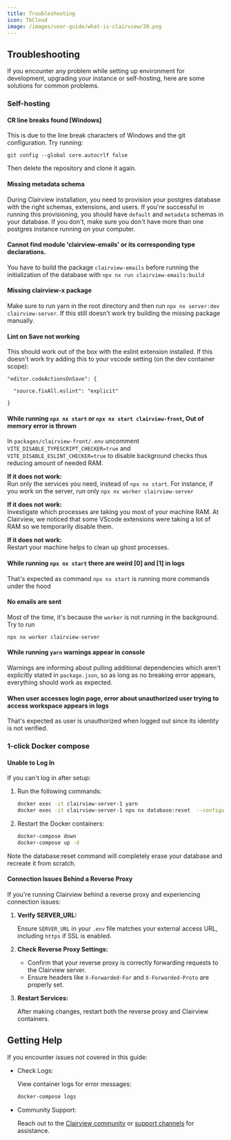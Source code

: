 ```yaml
---
title: Troubleshooting
icon: TbCloud
image: /images/user-guide/what-is-clairview/20.png
---
```


## Troubleshooting

If you encounter any problem while setting up environment for development, upgrading your instance or self-hosting,
here are some solutions for common problems.

### Self-hosting

#### CR line breaks found [Windows]

This is due to the line break characters of Windows and the git configuration. Try running:

```
git config --global core.autocrlf false
```

Then delete the repository and clone it again.

#### Missing metadata schema

During Clairview installation, you need to provision your postgres database with the right schemas, extensions, and users.
If you're successful in running this provisioning, you should have `default` and `metadata` schemas in your database.
If you don't, make sure you don't have more than one postgres instance running on your computer.

#### Cannot find module 'clairview-emails' or its corresponding type declarations.

You have to build the package `clairview-emails` before running the initialization of the database with `npx nx run clairview-emails:build`

#### Missing clairview-x package

Make sure to run yarn in the root directory and then run `npx nx server:dev clairview-server`. If this still doesn't work try building the missing package manually.

#### Lint on Save not working

This should work out of the box with the eslint extension installed. If this doesn't work try adding this to your vscode setting (on the dev container scope):

```
"editor.codeActionsOnSave": {

  "source.fixAll.eslint": "explicit"

}
```

#### While running `npx nx start` or `npx nx start clairview-front`, Out of memory error is thrown

In `packages/clairview-front/.env` uncomment `VITE_DISABLE_TYPESCRIPT_CHECKER=true` and `VITE_DISABLE_ESLINT_CHECKER=true` to disable background checks thus reducing amount of needed RAM.

**If it does not work:**  
Run only the services you need, instead of `npx nx start`. For instance, if you work on the server, run only `npx nx worker clairview-server`

**If it does not work:**  
Investigate which processes are taking you most of your machine RAM. At Clairview, we noticed that some VScode extensions were taking a lot of RAM so we temporarily disable them.

**If it does not work:**  
Restart your machine helps to clean up ghost processes.

#### While running `npx nx start` there are weird [0] and [1] in logs

That's expected as command `npx nx start` is running more commands under the hood

#### No emails are sent
Most of the time, it's because the `worker` is not running in the background. Try to run 
```
npx nx worker clairview-server
```

#### While running `yarn` warnings appear in console

Warnings are informing about pulling additional dependencies which aren't explicitly stated in `package.json`, so as long as no breaking error appears, everything should work as expected.

#### When user accesses login page, error about unauthorized user trying to access workspace appears in logs

That's expected as user is unauthorized when logged out since its identity is not verified.

### 1-click Docker compose

#### Unable to Log In

If you can't log in after setup:
1. Run the following commands:
    ```bash
    docker exec -it clairview-server-1 yarn
    docker exec -it clairview-server-1 npx nx database:reset  --configuration=no-seed
    ```
2. Restart the Docker containers:
    ```bash
    docker-compose down
    docker-compose up -d
    ```

Note the database:reset command will completely erase your database and recreate it from scratch. 

#### Connection Issues Behind a Reverse Proxy

If you're running Clairview behind a reverse proxy and experiencing connection issues:

1. **Verify SERVER_URL:**

    Ensure `SERVER_URL` in your `.env` file matches your external access URL, including `https` if SSL is enabled.

2. **Check Reverse Proxy Settings:**

    - Confirm that your reverse proxy is correctly forwarding requests to the Clairview server.
    - Ensure headers like `X-Forwarded-For` and `X-Forwarded-Proto` are properly set.

3. **Restart Services:**

    After making changes, restart both the reverse proxy and Clairview containers.

## Getting Help

If you encounter issues not covered in this guide:

- Check Logs:

    View container logs for error messages:
    ```bash
    docker-compose logs
    ```

- Community Support:

    Reach out to the [Clairview community](https://github.com/digitranslab/clairview/issues) or [support channels](https://discord.gg/cx5n4Jzs57) for assistance.
